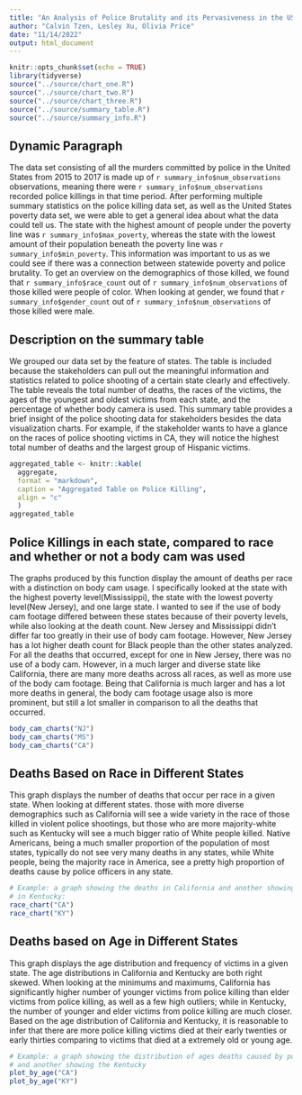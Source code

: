 ```yaml
---
title: "An Analysis of Police Brutality and its Pervasiveness in the US"
author: "Calvin Tzen, Lesley Xu, Olivia Price"
date: "11/14/2022"
output: html_document
---
```


```r
knitr::opts_chunk$set(echo = TRUE)
library(tidyverse)
source("../source/chart_one.R")
source("../source/chart_two.R")
source("../source/chart_three.R")
source("../source/summary_table.R")
source("../source/summary_info.R")
```

## Dynamic Paragraph

The data set consisting of all the murders committed by police in the United States from 2015 to 2017 is made up of `r summary_info$num_observations` observations, meaning there were `r summary_info$num_observations` recorded police killings in that time period. After performing multiple summary statistics on the police killing data set, as well as the United States poverty data set, we were able to get a general idea about what the data could tell us. The state with the highest amount of people under the poverty line was `r summary_info$max_poverty`, whereas the state with the lowest amount of their population beneath the poverty line was `r summary_info$min_poverty`. This information was important to us as we could see if there was a connection between statewide poverty and police brutality. To get an overview on the demographics of those killed, we found that `r summary_info$race_count` out of `r summary_info$num_observations` of those killed were people of color. When looking at gender, we found that `r summary_info$gender_count` out of `r summary_info$num_observations` of those killed were male.


## Description on the summary table
We grouped our data set by the feature of states. The table is included because the stakeholders can pull out the meaningful information and statistics related to police shooting of a certain state clearly and effectively. The table reveals the total number of deaths, the races of the victims, the ages of the youngest and oldest victims from each state, and the percentage of whether body camera is used. This summary table provides a brief insight of the police shooting data for stakeholders besides the data visualization charts. For example, if the stakeholder wants to have a glance on the races of police shooting victims in CA, they will notice the highest total number of deaths and the largest group of Hispanic victims. 

```r
aggregated_table <- knitr::kable(
  aggregate,
  format = "markdown",
  caption = "Aggregated Table on Police Killing",
  align = "c"
  ) 
aggregated_table
```

## Police Killings in each state, compared to race and whether or not a body cam was used

The graphs produced by this function display the amount of deaths per race with a distinction on body cam usage. I specifically looked at the state with the highest poverty level(Mississippi), the state with the lowest poverty level(New Jersey), and one large state. I wanted to see if the use of body cam footage differed between these states because of their poverty levels, while also looking at the death count. New Jersey and Mississippi didn't differ far too greatly in their use of body cam footage. However, New Jersey has a lot higher death count for Black people than the other states analyzed. For all the deaths that occurred, except for one in New Jersey, there was no use of a body cam. However, in a much larger and diverse state like California, there are many more deaths across all races, as well as more use of the body cam footage. Being that California is much larger and has a lot more deaths in general, the body cam footage usage also is more prominent, but still a lot smaller in comparison to all the deaths that occurred.

```r
body_cam_charts("NJ")
body_cam_charts("MS")
body_cam_charts("CA")
```

## Deaths Based on Race in Different States

This graph displays the number of deaths that occur per race in a given state. When looking at different states. those with more diverse demographics such as California will see a wide variety in the race of those killed in violent police shootings, but those who are more majority-white such as Kentucky will see a much bigger ratio of White people killed. Native Americans, being a much smaller proportion of the population of most states, typically do not see very many deaths in any states, while White people, being the majority race in America, see a pretty high proportion of deaths cause by police officers in any state.

```r
# Example: a graph showing the deaths in California and another showing the deaths 
# in Kentucky:
race_chart("CA")
race_chart("KY")
```

## Deaths based on Age in Different States

This graph displays the age distribution and frequency of victims in a given state. The age distributions in California and Kentucky are both right skewed. When looking at the minimums and maximums, California has significantly higher number of younger victims from police killing than elder victims from police killing, as well as a few high outliers; while in Kentucky, the number of younger and elder victims from police killing are much closer. Based on the age distribution of California and Kentucky, it is reasonable to infer that there are more police killing victims died at their early twenties or early thirties comparing to victims that died at a extremely old or young age. 

```r
# Example: a graph showing the distribution of ages deaths caused by police violence in California 
# and another showing the Kentucky 
plot_by_age("CA")
plot_by_age("KY")
```

